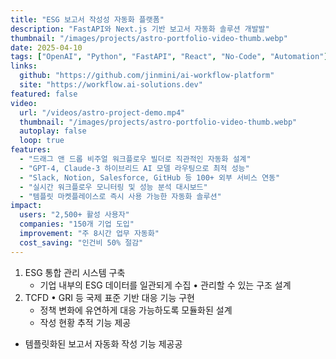 ```yaml
---
title: "ESG 보고서 작성성 자동화 플랫폼"
description: "FastAPI와 Next.js 기반 보고서 자동화 솔루션 개발발"
thumbnail: "/images/projects/astro-portfolio-video-thumb.webp"
date: 2025-04-10
tags: ["OpenAI", "Python", "FastAPI", "React", "No-Code", "Automation"]
links:
  github: "https://github.com/jinmini/ai-workflow-platform"
  site: "https://workflow.ai-solutions.dev"
featured: false
video:
  url: "/videos/astro-project-demo.mp4"
  thumbnail: "/images/projects/astro-portfolio-video-thumb.webp"
  autoplay: false
  loop: true
features:
  - "드래그 앤 드롭 비주얼 워크플로우 빌더로 직관적인 자동화 설계"
  - "GPT-4, Claude-3 하이브리드 AI 모델 라우팅으로 최적 성능"
  - "Slack, Notion, Salesforce, GitHub 등 100+ 외부 서비스 연동"
  - "실시간 워크플로우 모니터링 및 성능 분석 대시보드"
  - "템플릿 마켓플레이스로 즉시 사용 가능한 자동화 솔루션"
impact:
  users: "2,500+ 활성 사용자"
  companies: "150개 기업 도입"
  improvement: "주 8시간 업무 자동화"
  cost_saving: "인건비 50% 절감"
---
```


1. ESG 통합 관리 시스템 구축
	- 기업 내부의 ESG 데이터를 일관되게 수집 • 관리할 수 있는 구조 설계
2. TCFD • GRI 등 국제 표준 기반 대응 기능 구현
	- 정책 변화에 유연하게 대응 가능하도록 모듈화된 설계
	- 작성 현황 추적 기능 제공
  - 템플릿화된 보고서 자동화 작성 기능 제공공